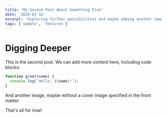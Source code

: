 ```yaml
---
title: 'My Second Post About Something Else'
date: '2024-03-18'
excerpt: 'Exploring further possibilities and maybe adding another image.'
tags: ['update', 'features']
---
```



# Digging Deeper

This is the second post. We can add more content here, including code blocks:

```javascript
function greet(name) {
  console.log(`Hello, ${name}!`);
}
```

And another image, maybe without a cover image specified in the front matter:

<MarkdownImage 
  src="/images/sample-image2.jpg" 
  alt="Another placeholder image for the second post" 
  caption="Captions are optional but highly recommended for accessibility and context."
/>

That's all for now! 